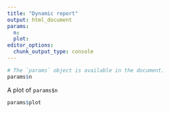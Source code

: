 ```yaml
---
title: "Dynamic report"
output: html_document
params:
  n:
  plot: 
editor_options: 
  chunk_output_type: console
---
```


```r
# The `params` object is available in the document.
params$n
```

A plot of `params$n` 

```r

params$plot
```